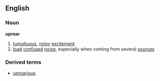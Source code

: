 ==English==
===Noun===
'''uproar'''
# [[tumultuous]], [[noisy]] [[excitement]]
# [[load]] [[confused]] [[noise]], especially when coming from several [[source]]s
===Derived terms===
*[[uproarious]]